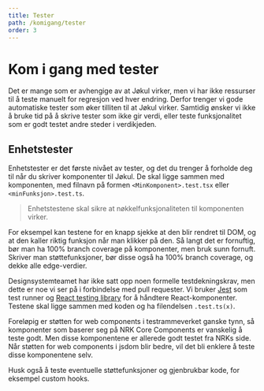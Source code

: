 ```yaml
---
title: Tester
path: /komigang/tester
order: 3
---
```


# Kom i gang med tester
Det er mange som er avhengige av at Jøkul virker, men vi har ikke ressurser til å teste manuelt for regresjon ved hver endring. Derfor trenger vi gode automatiske tester som øker tilliten til at Jøkul virker. Samtidig ønsker vi ikke å bruke tid på å skrive tester som ikke gir verdi, eller teste funksjonalitet som er godt testet andre steder i verdikjeden.

## Enhetstester
Enhetstester er det første nivået av tester, og det du trenger å forholde deg til når du skriver komponenter til Jøkul. De skal ligge sammen med komponenten, med filnavn på formen `<MinKomponent>.test.tsx` eller `<minFunksjon>.test.ts`.

> Enhetstestene skal sikre at nøkkelfunksjonaliteten til komponenten virker.

For eksempel kan testene for en knapp sjekke at den blir rendret til DOM, og at den kaller riktig funksjon når man klikker på den. Så langt det er fornuftig, bør man ha 100% branch coverage på komponenter, men bruk sunn fornuft. Skriver man støttefunksjoner, bør disse også ha 100% branch coverage, og dekke alle edge-verdier.

Designsystemteamet har ikke satt opp noen formelle testdekningskrav, men dette er noe vi ser på i forbindelse med pull requester. Vi bruker [Jest](https://jestjs.io/) som test runner og [React testing library](https://testing-library.com/docs/react-testing-library/intro) for å håndtere React-komponenter. Testene skal ligge sammen med koden og ha filendelsen `.test.ts(x)`.

Foreløpig er støtten for web components i testrammeverket ganske tynn, så komponenter som baserer seg på NRK Core Components er vanskelig å teste godt. Men disse komponentene er allerede godt testet fra NRKs side. Når støtten for web components i jsdom blir bedre, vil det bli enklere å teste disse komponentene selv.

Husk også å teste eventuelle støttefunksjoner og gjenbrukbar kode, for eksempel custom hooks.
